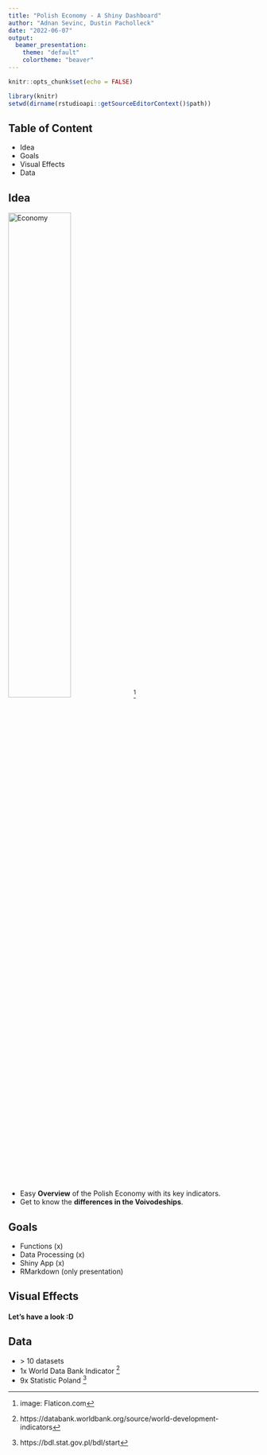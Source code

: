 ```yaml
---
title: "Polish Economy - A Shiny Dashboard"
author: "Adnan Sevinc, Dustin Pacholleck"
date: "2022-06-07"
output: 
  beamer_presentation:
    theme: "default"
    colortheme: "beaver"
---
```


```r
knitr::opts_chunk$set(echo = FALSE)
```

```R
library(knitr)
setwd(dirname(rstudioapi::getSourceEditorContext()$path)) 
```


## Table of Content

- Idea
- Goals
- Visual Effects
- Data


## Idea


![Economy](Images/icon.png){width=50%}[^note]

- Easy **Overview** of the Polish Economy with its key indicators.
- Get to know the **differences in the Voivodeships**.



[^note]: image: Flaticon.com

## Goals

- Functions (x)
- Data Processing (x)
- Shiny App (x)
- RMarkdown (only presentation)

## Visual Effects
#### Let's have a look :D

## Data
-  \> 10 datasets
- 1x World Data Bank Indicator ^[https://databank.worldbank.org/source/world-development-indicators]
- 9x Statistic Poland ^[https://bdl.stat.gov.pl/bdl/start]



